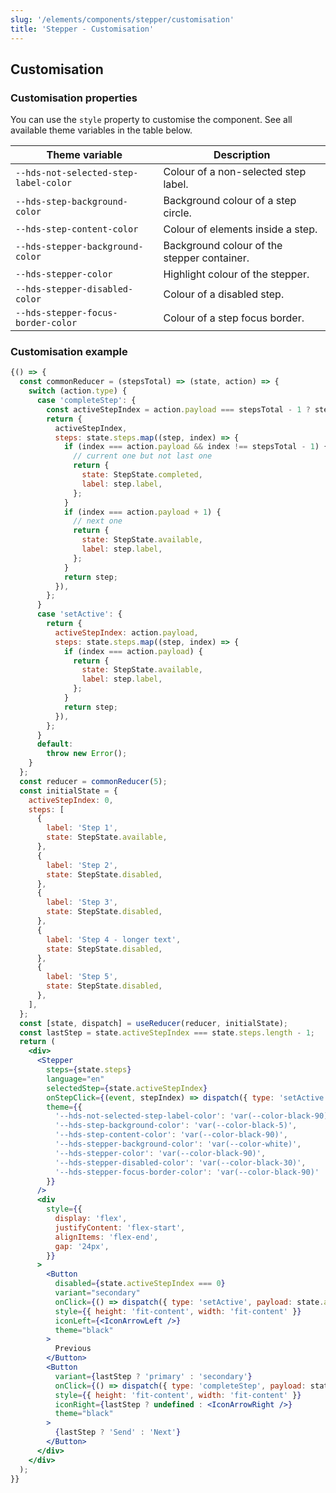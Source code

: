 ```yaml
---
slug: '/elements/components/stepper/customisation'
title: 'Stepper - Customisation'
---
```




## Customisation

### Customisation properties
You can use the `style` property to customise the component. See all available theme variables in the table below.

| Theme variable                        | Description                                 |
| ------------------------------------- | ------------------------------------------- |
| `--hds-not-selected-step-label-color` | Colour of a non-selected step label.        |
| `--hds-step-background-color`         | Background colour of a step circle.         |
| `--hds-step-content-color`            | Colour of elements inside a step.           |
| `--hds-stepper-background-color`      | Background colour of the stepper container. |
| `--hds-stepper-color`                 | Highlight colour of the stepper.            |
| `--hds-stepper-disabled-color`        | Colour of a disabled step.                  |
| `--hds-stepper-focus-border-color`    | Colour of a step focus border.              |

### Customisation example
<Playground>


```jsx
{() => {
  const commonReducer = (stepsTotal) => (state, action) => {
    switch (action.type) {
      case 'completeStep': {
        const activeStepIndex = action.payload === stepsTotal - 1 ? stepsTotal - 1 : action.payload + 1;
        return {
          activeStepIndex,
          steps: state.steps.map((step, index) => {
            if (index === action.payload && index !== stepsTotal - 1) {
              // current one but not last one
              return {
                state: StepState.completed,
                label: step.label,
              };
            }
            if (index === action.payload + 1) {
              // next one
              return {
                state: StepState.available,
                label: step.label,
              };
            }
            return step;
          }),
        };
      }
      case 'setActive': {
        return {
          activeStepIndex: action.payload,
          steps: state.steps.map((step, index) => {
            if (index === action.payload) {
              return {
                state: StepState.available,
                label: step.label,
              };
            }
            return step;
          }),
        };
      }
      default:
        throw new Error();
    }
  };
  const reducer = commonReducer(5);
  const initialState = {
    activeStepIndex: 0,
    steps: [
      {
        label: 'Step 1',
        state: StepState.available,
      },
      {
        label: 'Step 2',
        state: StepState.disabled,
      },
      {
        label: 'Step 3',
        state: StepState.disabled,
      },
      {
        label: 'Step 4 - longer text',
        state: StepState.disabled,
      },
      {
        label: 'Step 5',
        state: StepState.disabled,
      },
    ],
  };
  const [state, dispatch] = useReducer(reducer, initialState);
  const lastStep = state.activeStepIndex === state.steps.length - 1;
  return (
    <div>
      <Stepper
        steps={state.steps}
        language="en"
        selectedStep={state.activeStepIndex}
        onStepClick={(event, stepIndex) => dispatch({ type: 'setActive', payload: stepIndex })}
        theme={{
          '--hds-not-selected-step-label-color': 'var(--color-black-90)',
          '--hds-step-background-color': 'var(--color-black-5)',
          '--hds-step-content-color': 'var(--color-black-90)',
          '--hds-stepper-background-color': 'var(--color-white)',
          '--hds-stepper-color': 'var(--color-black-90)',
          '--hds-stepper-disabled-color': 'var(--color-black-30)',
          '--hds-stepper-focus-border-color': 'var(--color-black-90)'
        }}
      />
      <div
        style={{
          display: 'flex',
          justifyContent: 'flex-start',
          alignItems: 'flex-end',
          gap: '24px',
        }}
      >
        <Button
          disabled={state.activeStepIndex === 0}
          variant="secondary"
          onClick={() => dispatch({ type: 'setActive', payload: state.activeStepIndex - 1 })}
          style={{ height: 'fit-content', width: 'fit-content' }}
          iconLeft={<IconArrowLeft />}
          theme="black"
        >
          Previous
        </Button>
        <Button
          variant={lastStep ? 'primary' : 'secondary'}
          onClick={() => dispatch({ type: 'completeStep', payload: state.activeStepIndex })}
          style={{ height: 'fit-content', width: 'fit-content' }}
          iconRight={lastStep ? undefined : <IconArrowRight />}
          theme="black"
        >
          {lastStep ? 'Send' : 'Next'}
        </Button>
      </div>
    </div>
  );
}}
```

</Playground>
